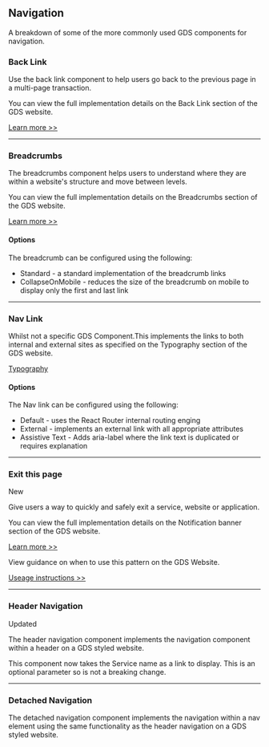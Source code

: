 
<Meta title="Components/Navigation/Information" />

<h2>Navigation</h2>

<p>
  A breakdown of some of the more commonly used GDS components for navigation.
</p>

<h3>Back Link</h3>

<p>
  Use the back link component to help users go back to the previous page in a
  multi-page transaction.
</p>

<p>
  You can view the full implementation details on the Back Link section of the
  GDS website.
</p>

<a href="https://design-system.service.gov.uk/components/back-link/" target="_blank" rel="noreferrer">
  Learn more >>
</a>

<hr />

<h3>Breadcrumbs</h3>

<p>
  The breadcrumbs component helps users to understand where they are within a
  website's structure and move between levels.
</p>

<p>
  You can view the full implementation details on the Breadcrumbs section of the
  GDS website.
</p>

<a href="https://design-system.service.gov.uk/components/breadcrumbs/" target="_blank" rel="noreferrer">
  Learn more >>
</a>

<h4>Options</h4>
<p>The breadcrumb can be configured using the following:</p>

<ul>
  <li>Standard - a standard implementation of the breadcrumb links</li>

  <li>
    CollapseOnMobile - reduces the size of the breadcrumb on mobile to display
    only the first and last link
  </li>
</ul>

<hr />

<h3>Nav Link</h3>

<p>
  Whilst not a specific GDS Component.This implements the links to both internal
  and external sites as specified on the Typography section of the GDS website.
</p>

<a href="https://design-system.service.gov.uk/styles/typography/#links" target="_blank" rel="noreferrer">
  Typography
</a>

<h4>Options</h4>
<p>The Nav link can be configured using the following:</p>

<ul>
  <li>Default - uses the React Router internal routing enging</li>

  <li>
    External - implements an external link with all appropriate attributes
  </li>

  <li>
    Assistive Text - Adds aria-label where the link text is duplicated or
    requires explanation
  </li>
</ul>

<hr />

<h3>Exit this page</h3>
<Tag state="green">New</Tag>

<p>
  Give users a way to quickly and safely exit a service, website or application.
</p>

<p>
  You can view the full implementation details on the Notification banner
  section of the GDS website.
</p>

<a href="https://design-system.service.gov.uk/components/exit-this-page/" target="_blank" rel="noreferrer">
  Learn more >>
</a>

<p>View guidance on when to use this pattern on the GDS Website.</p>

<a href="https://design-system.service.gov.uk/patterns/exit-a-page-quickly/" target="_blank" rel="noreferrer">
  Useage instructions >>
</a>

<hr />

<h3>Header Navigation</h3>

<Tag state="yellow">Updated</Tag>

<p>
  The header navigation component implements the navigation component within a
  header on a GDS styled website.
</p>

<p>
  This component now takes the Service name as a link to display. This is an
  optional parameter so is not a breaking change.
</p>

<hr />

<h3>Detached Navigation</h3>

<p>
  The detached navigation component implements the navigation within a nav
  element using the same functionality as the header navigation on a GDS styled
  website.
</p>
